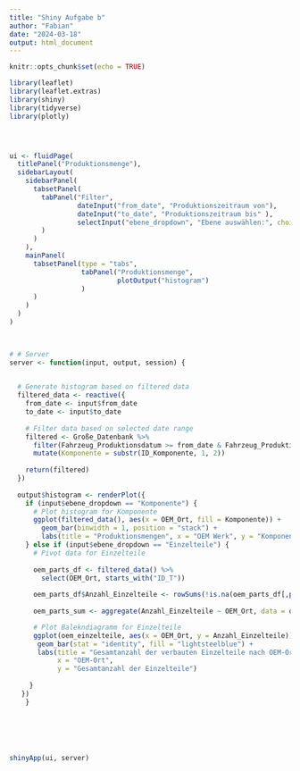 ```yaml
---
title: "Shiny Aufgabe b"
author: "Fabian"
date: "2024-03-18"
output: html_document
---
```


```r
knitr::opts_chunk$set(echo = TRUE)
```

```r
library(leaflet)
library(leaflet.extras)
library(shiny)
library(tidyverse)
library(plotly)




ui <- fluidPage(
  titlePanel("Produktionsmenge"),
  sidebarLayout(
    sidebarPanel(
      tabsetPanel(
        tabPanel("Filter",
                 dateInput("from_date", "Produktionszeitraum von"),
                 dateInput("to_date", "Produktionszeitraum bis" ),
                 selectInput("ebene_dropdown", "Ebene auswählen:", choices = c("Komponente", "Einzelteile"))
        )
      )
    ),
    mainPanel(
      tabsetPanel(type = "tabs",
                  tabPanel("Produktionsmenge", 
                           plotOutput("histogram")
                  )
      )
    )
  )
)

  

# # Server
server <- function(input, output, session) {

  
  # Generate histogram based on filtered data
  filtered_data <- reactive({
    from_date <- input$from_date
    to_date <- input$to_date
    
    # Filter data based on selected date range
    filtered <- Große_Datenbank %>%
      filter(Fahrzeug_Produktionsdatum >= from_date & Fahrzeug_Produktionsdatum <= to_date) %>%
      mutate(Komponente = substr(ID_Komponente, 1, 2))
    
    return(filtered)
  })
  
  output$histogram <- renderPlot({
    if (input$ebene_dropdown == "Komponente") {
      # Plot histogram for Komponente
      ggplot(filtered_data(), aes(x = OEM_Ort, fill = Komponente)) +
        geom_bar(binwidth = 1, position = "stack") +
        labs(title = "Produktionsmengen", x = "OEM Werk", y = "Komponentenmengen")
    } else if (input$ebene_dropdown == "Einzelteile") {
      # Pivot data for Einzelteile
      
      oem_parts_df <- filtered_data() %>%
        select(OEM_Ort, starts_with("ID_T"))
      
      oem_parts_df$Anzahl_Einzelteile <- rowSums(!is.na(oem_parts_df[,paste0("ID_T",30:40)]))
      
      oem_parts_sum <- aggregate(Anzahl_Einzelteile ~ OEM_Ort, data = oem_parts_df, FUN = sum)

      # Plot Balekndiagramm for Einzelteile
      ggplot(oem_einzelteile, aes(x = OEM_Ort, y = Anzahl_Einzelteile)) +
       geom_bar(stat = "identity", fill = "lightsteelblue") +
       labs(title = "Gesamtanzahl der verbauten Einzelteile nach OEM-Ort",
            x = "OEM-Ort",
            y = "Gesamtanzahl der Einzelteile")
      
     }
   })
    }
    





shinyApp(ui, server)

```

